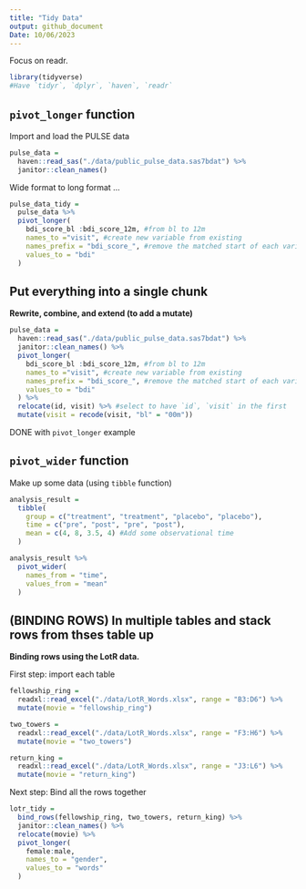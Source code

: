 ```yaml
---
title: "Tidy Data"
output: github_document
Date: 10/06/2023
---
```

Focus on readr.
```r
library(tidyverse)
#Have `tidyr`, `dplyr`, `haven`, `readr`
```

## `pivot_longer` function

Import and load the PULSE data
```r
pulse_data =
  haven::read_sas("./data/public_pulse_data.sas7bdat") %>%
  janitor::clean_names()
```

Wide format to long format ...

```r
pulse_data_tidy =
  pulse_data %>% 
  pivot_longer(
    bdi_score_bl :bdi_score_12m, #from bl to 12m
    names_to ="visit", #create new variable from existing
    names_prefix = "bdi_score_", #remove the matched start of each variable name
    values_to = "bdi"
  )
``` 

## Put everything into a single chunk ##

**Rewrite, combine, and extend (to add a mutate)**

```r
pulse_data =
  haven::read_sas("./data/public_pulse_data.sas7bdat") %>%
  janitor::clean_names() %>%
  pivot_longer(
    bdi_score_bl :bdi_score_12m, #from bl to 12m
    names_to ="visit", #create new variable from existing
    names_prefix = "bdi_score_", #remove the matched start of each variable name
    values_to = "bdi"
  ) %>% 
  relocate(id, visit) %>% #select to have `id`, `visit` in the first
  mutate(visit = recode(visit, "bl" = "00m"))
```

DONE with `pivot_longer` example


## `pivot_wider` function

Make up some data (using `tibble` function)

```r
analysis_result =
  tibble(
    group = c("treatment", "treatment", "placebo", "placebo"),
    time = c("pre", "post", "pre", "post"),
    mean = c(4, 8, 3.5, 4) #Add some observational time
  )

analysis_result %>% 
  pivot_wider(
    names_from = "time",
    values_from = "mean"
  )
```

## (BINDING ROWS) In multiple tables and stack rows from thses table up

**Binding rows using the LotR data.**

First step: import each table

```r
fellowship_ring =
  readxl::read_excel("./data/LotR_Words.xlsx", range = "B3:D6") %>% 
  mutate(movie = "fellowship_ring")

two_towers =
  readxl::read_excel("./data/LotR_Words.xlsx", range = "F3:H6") %>% 
  mutate(movie = "two_towers")

return_king =
  readxl::read_excel("./data/LotR_Words.xlsx", range = "J3:L6") %>% 
  mutate(movie = "return_king")
```

Next step: Bind all the rows together

```r
lotr_tidy =
  bind_rows(fellowship_ring, two_towers, return_king) %>%
  janitor::clean_names() %>% 
  relocate(movie) %>% 
  pivot_longer(
    female:male,
    names_to = "gender",
    values_to = "words"
  )
```

```r

```


